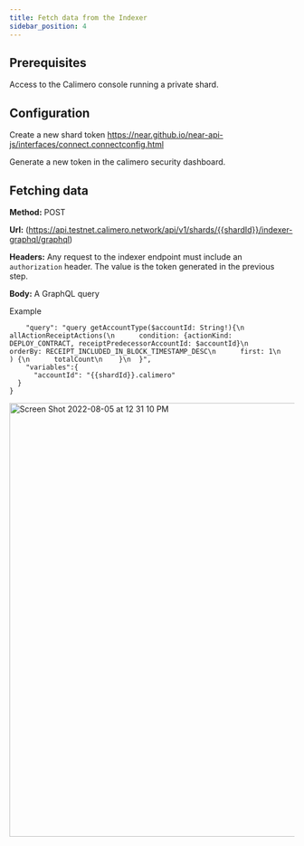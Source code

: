 ```yaml
---
title: Fetch data from the Indexer
sidebar_position: 4
---
```


## Prerequisites
Access to the Calimero console running a private shard.

## Configuration

Create a new shard token
https://near.github.io/near-api-js/interfaces/connect.connectconfig.html

Generate a new token in the calimero security dashboard.

## Fetching data

**Method:** POST

**Url:** (https://api.testnet.calimero.network/api/v1/shards/{{shardId}}/indexer-graphql/graphql)

**Headers:** Any request to the indexer endpoint must include an `authorization` header. The value is the token generated in the previous step.

**Body:** A GraphQL query

Example
```{
    "query": "query getAccountType($accountId: String!){\n    allActionReceiptActions(\n      condition: {actionKind: DEPLOY_CONTRACT, receiptPredecessorAccountId: $accountId}\n      orderBy: RECEIPT_INCLUDED_IN_BLOCK_TIMESTAMP_DESC\n      first: 1\n    ) {\n      totalCount\n    }\n  }",
    "variables":{
      "accountId": "{{shardId}}.calimero"
  }
}
```

<img width="767" alt="Screen Shot 2022-08-05 at 12 31 10 PM" src="https://user-images.githubusercontent.com/2929173/183059329-c3516b05-8926-4851-8482-4085eaba53bf.png"/>


